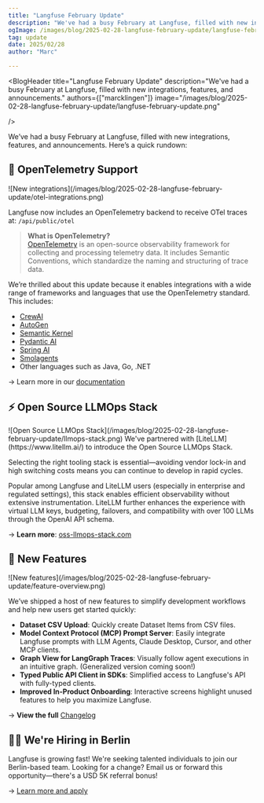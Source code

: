 ```yaml
---
title: "Langfuse February Update"
description: "We've had a busy February at Langfuse, filled with new integrations, features, and announcements."
ogImage: /images/blog/2025-02-28-langfuse-february-update/langfuse-february-update.png
tag: update
date: 2025/02/28
author: "Marc"

---
```



<BlogHeader
  title="Langfuse February Update"
  description="We've had a busy February at Langfuse, filled with new integrations, features, and announcements."
  authors={["marcklingen"]}
  image="/images/blog/2025-02-28-langfuse-february-update/langfuse-february-update.png"

/>

We’ve had a busy February at Langfuse, filled with new integrations, features, and announcements. Here’s a quick rundown:

## 🔭 OpenTelemetry Support

<Frame className="my-10" fullWidth>
![New integrations](/images/blog/2025-02-28-langfuse-february-update/otel-integrations.png)
</Frame>

Langfuse now includes an OpenTelemetry backend to receive OTel traces at: `/api/public/otel`

> **What is OpenTelemetry?**  
> [OpenTelemetry](https://opentelemetry.io/) is an open-source observability framework for collecting and processing telemetry data. It includes Semantic Conventions, which standardize the naming and structuring of trace data.

We’re thrilled about this update because it enables integrations with a wide range of frameworks and languages that use the OpenTelemetry standard. This includes:

* [CrewAI](/docs/integrations/crewai)  
* [AutoGen](/docs/integrations/autogen)  
* [Semantic Kernel](/docs/integrations/semantic-kernel)  
* [Pydantic AI](/docs/integrations/pydantic-ai)  
* [Spring AI](/docs/integrations/spring-ai)  
* [Smolagents](/docs/integrations/smolagents)  
* Other languages such as Java, Go, .NET

→ Learn more in our [documentation](/docs/opentelemetry/get-started)

## ⚡ Open Source LLMOps Stack

<Frame className="my-10" fullWidth>
![Open Source LLMOps Stack](/images/blog/2025-02-28-langfuse-february-update/llmops-stack.png)
</Frame>
We've partnered with [LiteLLM](https://www.litellm.ai/) to introduce the Open Source LLMOps Stack.

Selecting the right tooling stack is essential—avoiding vendor lock-in and high switching costs means you can continue to develop in rapid cycles.

Popular among Langfuse and LiteLLM users (especially in enterprise and regulated settings), this stack enables efficient observability without extensive instrumentation. LiteLLM further enhances the experience with virtual LLM keys, budgeting, failovers, and compatibility with over 100 LLMs through the OpenAI API schema.

→ **Learn more**: [oss-llmops-stack.com](https://oss-llmops-stack.com/)

## 🎁 New Features

<Frame className="my-10" fullWidth>
![New features](/images/blog/2025-02-28-langfuse-february-update/feature-overview.png)
</Frame>

We’ve shipped a host of new features to simplify development workflows and help new users get started quickly:

* **Dataset CSV Upload**: Quickly create Dataset Items from CSV files.  
* **Model Context Protocol (MCP) Prompt Server**: Easily integrate Langfuse prompts with LLM Agents, Claude Desktop, Cursor, and other MCP clients.  
* **Graph View for LangGraph Traces**: Visually follow agent executions in an intuitive graph. (Generalized version coming soon!)  
* **Typed Public API Client in SDKs**: Simplified access to Langfuse's API with fully-typed clients.  
* **Improved In-Product Onboarding**: Interactive screens highlight unused features to help you maximize Langfuse.

→ **View the full** [Changelog](/changelog)

## 👨‍💻 We're Hiring in Berlin

Langfuse is growing fast! We're seeking talented individuals to join our Berlin-based team. Looking for a change? Email us or forward this opportunity—there's a USD 5K referral bonus!

→ [Learn more and apply](/careers)